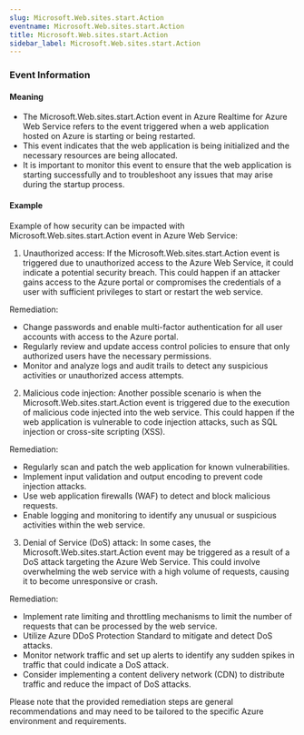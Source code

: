 ```yaml
--- 
slug: Microsoft.Web.sites.start.Action
eventname: Microsoft.Web.sites.start.Action
title: Microsoft.Web.sites.start.Action
sidebar_label: Microsoft.Web.sites.start.Action
---
```

                       
### Event Information

#### Meaning

- The Microsoft.Web.sites.start.Action event in Azure Realtime for Azure Web Service refers to the event triggered when a web application hosted on Azure is starting or being restarted.
- This event indicates that the web application is being initialized and the necessary resources are being allocated.
- It is important to monitor this event to ensure that the web application is starting successfully and to troubleshoot any issues that may arise during the startup process.

#### Example

Example of how security can be impacted with Microsoft.Web.sites.start.Action event in Azure Web Service:

1. Unauthorized access: If the Microsoft.Web.sites.start.Action event is triggered due to unauthorized access to the Azure Web Service, it could indicate a potential security breach. This could happen if an attacker gains access to the Azure portal or compromises the credentials of a user with sufficient privileges to start or restart the web service.

Remediation:
- Change passwords and enable multi-factor authentication for all user accounts with access to the Azure portal.
- Regularly review and update access control policies to ensure that only authorized users have the necessary permissions.
- Monitor and analyze logs and audit trails to detect any suspicious activities or unauthorized access attempts.

2. Malicious code injection: Another possible scenario is when the Microsoft.Web.sites.start.Action event is triggered due to the execution of malicious code injected into the web service. This could happen if the web application is vulnerable to code injection attacks, such as SQL injection or cross-site scripting (XSS).

Remediation:
- Regularly scan and patch the web application for known vulnerabilities.
- Implement input validation and output encoding to prevent code injection attacks.
- Use web application firewalls (WAF) to detect and block malicious requests.
- Enable logging and monitoring to identify any unusual or suspicious activities within the web service.

3. Denial of Service (DoS) attack: In some cases, the Microsoft.Web.sites.start.Action event may be triggered as a result of a DoS attack targeting the Azure Web Service. This could involve overwhelming the web service with a high volume of requests, causing it to become unresponsive or crash.

Remediation:
- Implement rate limiting and throttling mechanisms to limit the number of requests that can be processed by the web service.
- Utilize Azure DDoS Protection Standard to mitigate and detect DoS attacks.
- Monitor network traffic and set up alerts to identify any sudden spikes in traffic that could indicate a DoS attack.
- Consider implementing a content delivery network (CDN) to distribute traffic and reduce the impact of DoS attacks.

Please note that the provided remediation steps are general recommendations and may need to be tailored to the specific Azure environment and requirements.


 